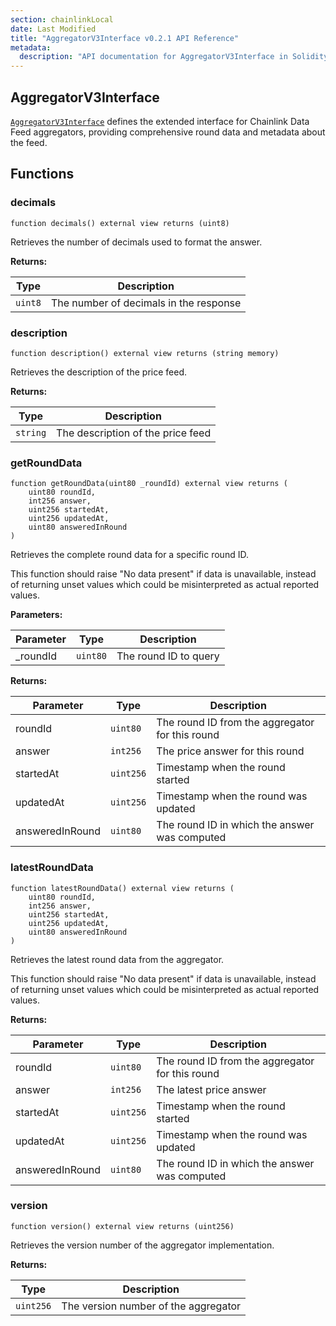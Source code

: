```yaml
---
section: chainlinkLocal
date: Last Modified
title: "AggregatorV3Interface v0.2.1 API Reference"
metadata:
  description: "API documentation for AggregatorV3Interface in Solidity, version v0.2.1."
---
```



<Common callout="importPackage021" />

## AggregatorV3Interface

[`AggregatorV3Interface`](https://github.com/smartcontractkit/chainlink-local/blob/ba1f4636e657f161df634379a5057a5a394e2fbb/src/data-feeds/interfaces/AggregatorV3Interface.sol) defines the extended interface for Chainlink Data Feed aggregators, providing comprehensive round data and metadata about the feed.

## Functions

### decimals

```solidity
function decimals() external view returns (uint8)
```

Retrieves the number of decimals used to format the answer.

**Returns:**

| Type    | Description                            |
| ------- | -------------------------------------- |
| `uint8` | The number of decimals in the response |

### description

```solidity
function description() external view returns (string memory)
```

Retrieves the description of the price feed.

**Returns:**

| Type     | Description                       |
| -------- | --------------------------------- |
| `string` | The description of the price feed |

### getRoundData

```solidity
function getRoundData(uint80 _roundId) external view returns (
    uint80 roundId,
    int256 answer,
    uint256 startedAt,
    uint256 updatedAt,
    uint80 answeredInRound
)
```

Retrieves the complete round data for a specific round ID.

<Aside type="caution">
  This function should raise "No data present" if data is unavailable, instead of returning unset values which could be
  misinterpreted as actual reported values.
</Aside>

**Parameters:**

| Parameter | Type     | Description           |
| --------- | -------- | --------------------- |
| \_roundId | `uint80` | The round ID to query |

**Returns:**

| Parameter       | Type      | Description                                     |
| --------------- | --------- | ----------------------------------------------- |
| roundId         | `uint80`  | The round ID from the aggregator for this round |
| answer          | `int256`  | The price answer for this round                 |
| startedAt       | `uint256` | Timestamp when the round started                |
| updatedAt       | `uint256` | Timestamp when the round was updated            |
| answeredInRound | `uint80`  | The round ID in which the answer was computed   |

### latestRoundData

```solidity
function latestRoundData() external view returns (
    uint80 roundId,
    int256 answer,
    uint256 startedAt,
    uint256 updatedAt,
    uint80 answeredInRound
)
```

Retrieves the latest round data from the aggregator.

<Aside type="caution">
  This function should raise "No data present" if data is unavailable, instead of returning unset values which could be
  misinterpreted as actual reported values.
</Aside>

**Returns:**

| Parameter       | Type      | Description                                     |
| --------------- | --------- | ----------------------------------------------- |
| roundId         | `uint80`  | The round ID from the aggregator for this round |
| answer          | `int256`  | The latest price answer                         |
| startedAt       | `uint256` | Timestamp when the round started                |
| updatedAt       | `uint256` | Timestamp when the round was updated            |
| answeredInRound | `uint80`  | The round ID in which the answer was computed   |

### version

```solidity
function version() external view returns (uint256)
```

Retrieves the version number of the aggregator implementation.

**Returns:**

| Type      | Description                          |
| --------- | ------------------------------------ |
| `uint256` | The version number of the aggregator |
